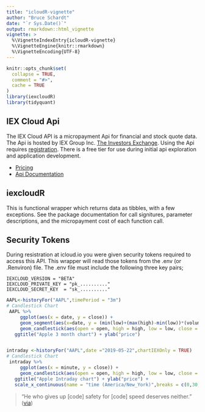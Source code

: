 ```yaml
---
title: "icloudR-vignette"
author: "Bruce Schardt"
date: "`r Sys.Date()`"
output: rmarkdown::html_vignette
vignette: >
  %\VignetteIndexEntry{icloudR-vignette}
  %\VignetteEngine{knitr::rmarkdown}
  %\VignetteEncoding{UTF-8}
---
```


```r
knitr::opts_chunk$set(
  collapse = TRUE,
  comment = "#>",
  cache = TRUE
)
library(iexcloudR)
library(tidyquant)
```

## IEX Cloud Api

The IEX Cloud API is a micropayment Api for financial and stock quote data. The Api is hosted by IEX Group Inc. [The Investors Exchange](https://iextrading.com/). Using the Api requires [registration](https://iexcloud.io/cloud-login#/register). There is a free tier for use during initial api exploration and application development. 

- [Pricing](https://iexcloud.io/pricing/)
- [Api Documentation](https://iexcloud.io/docs/api/)

## iexcloudR

This is functional wrapper which returns data as tibbles, with a few exceptions. See the package documentation for call signitures, parameter descriptions, and the micropayment cost of each function call. 

## Security Tokens

During resistration at icloud.io you were given security tokens required to access this API. This wrapper will read those tokens from the .env (or .Renviron) file. The .env file must include the following three key pairs;

```
IEXCLOUD_VERSION = "BETA"
IEXCLOUD_PRIVATE_KEY = "pk_.........."
IEXCLOUD_SECRET_KEY  = "sk_.........."
```

```r
AAPL<-historyFor("AAPL",timePeriod = "3m")
# Candlestick Chart
 AAPL %>%
     ggplot(aes(x = date, y = close)) +
     geom_segment(aes(x=date, y = (min(low)+(max(high)-min(low))*(volume/max(volume))), xend = date, yend = min(low)),color="purple",size=0.2) + 
     geom_candlestick(aes(open = open, high = high, low = low, close = close),color_up="black",color_down="black",fill_up="green",fill_down="red",size=0.4) +
   ggtitle("Apple 3 month chart") + ylab("price") 



```

```r
intraday <-historyFor("AAPL",date ="2019-05-22",chartIEXOnly = TRUE)
# Candlestick Chart
 intraday %>%
     ggplot(aes(x = minute, y = close)) +
     geom_candlestick(aes(open = open, high = high, low = low, close = close),color_up="black",color_down="black",fill_up="green",fill_down="red",size=0.3) +
   ggtitle("Apple Intraday chart") + ylab("price") +
   scale_x_continuous(name = "time (America/New_York)",breaks = c(0,30,90,150,210,270,330,390), labels =c('9:30','10','11','12','1','2','3','4'));

```



> "He who gives up [code] safety for [code] speed deserves neither."
([via](https://twitter.com/hadleywickham/status/504368538874703872))
